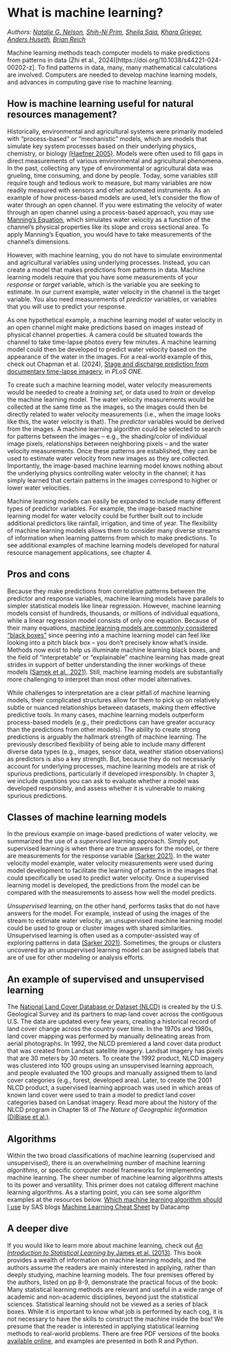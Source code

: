 # What is machine learning?

*Authors: [Natalie G. Nelson](https://bae.ncsu.edu/people/nnelson4/), [Shih-Ni Prim](https://www.linkedin.com/in/shih-ni-prim-14033336/), [Sheila Saia](https://sheilasaia.rbind.io/), [Khara Grieger](https://cals.ncsu.edu/applied-ecology/people/kdgriege/), [Anders Huseth](https://cals.ncsu.edu/entomology-and-plant-pathology/people/ashuseth/), [Brian Reich](https://statistics.sciences.ncsu.edu/people/bjreich/)*

Machine learning methods teach computer models to make predictions from patterns in data (Zhi et al., 2024)[https://doi.org/10.1038/s44221-024-00202-z]. To find patterns in data, many, many mathematical calculations are involved. Computers are needed to develop machine learning models, and advances in computing gave rise to machine learning.  

## How is machine learning useful for natural resources management?
Historically, environmental and agricultural systems were primarily modeled with “process-based” or “mechanistic” models, which are models that simulate key system processes based on their underlying physics, chemistry, or biology [(Haefner 2005)](https://link.springer.com/book/10.1007/b106568). Models were often used to fill gaps in direct measurements of various environmental and agricultural phenomena. In the past, collecting any type of environmental or agricultural data was grueling, time consuming, and done by people. Today, some variables still require tough and tedious work to measure, but many variables are now readily measured with sensors and other automated instruments.
As an example of how process-based models are used, let’s consider the flow of water through an open channel. If you were estimating the velocity of water through an open channel using a process-based approach, you may use [Manning’s Equation](https://www.weather.gov/aprfc/normaldepthcalc), which simulates water velocity as a function of the channel’s physical properties like its slope and cross sectional area. To apply Manning’s Equation, you would have to take measurements of the channel’s dimensions.

However, with machine learning, you do not have to simulate environmental and agricultural variables using underlying processes. Instead, you can create a model that makes predictions from patterns in data. Machine learning models require that you have some measurements of your *response* or *target* variable, which is the variable you are seeking to estimate. In our current example, water velocity in the channel is the target variable. You also need measurements of *predictor* variables, or variables that you will use to predict your response. 

As one hypothetical example, a machine learning model of water velocity in an open channel might make predictions based on images instead of physical channel properties. A camera could be situated towards the channel to take time-lapse photos every few minutes. A machine learning model could then be developed to predict water velocity based on the appearance of the water in the images. For a real-world example of this, check out Chapman et al. (2024), [Stage and discharge prediction from documentary time-lapse imagery](https://journals.plos.org/water/article?id=10.1371/journal.pwat.0000106), in *PLoS ONE*. 

To create such a machine learning model, water velocity measurements would be needed to create a *training set*, or data used to *train* or develop the machine learning model. The water velocity measurements would be collected at the same time as the images, so the images could then be directly related to water velocity measurements (i.e., when the image looks like this, the water velocity is that). The *predictor* variables would be derived from the images. A machine learning algorithm could be selected to search for patterns between the images – e.g., the shading/color of individual image pixels, relationships between neighboring pixels – and the water velocity measurements. Once these patterns are established, they can be used to estimate water velocity from new images as they are collected. Importantly, the image-based machine learning model knows nothing about the underlying physics controlling water velocity in the channel; it has simply learned that certain patterns in the images correspond to higher or lower water velocities.

Machine learning models can easily be expanded to include many different types of predictor variables. For example, the image-based machine learning model for water velocity could be further built out to include additional predictors like rainfall, irrigation, and time of year. The flexibility of machine learning models allows them to consider many diverse streams of information when learning patterns from which to make predictions. To see additional examples of machine learning models developed for natural resource management applications, see chapter 4.

## Pros and cons
Because they make predictions from correlative patterns between the predictor and response variables, machine learning models have parallels to simpler statistical models like linear regression. However, machine learning models consist of hundreds, thousands, or millions of individual equations, while a linear regression model consists of only one equation. Because of their many equations, [machine learning models are commonly considered “black boxes”](https://www.nature.com/news/can-we-open-the-black-box-of-ai-1.20731) since peering into a machine learning model can feel like looking into a pitch black box – you don’t precisely know what's inside. Methods now exist to help us illuminate machine learning black boxes, and the field of “interpretable” or “explainable” machine learning has made great strides in support of better understanding the inner workings of these models [(Samek et al., 2021)](https://doi.org/10.1109/JPROC.2021.3060483). Still, machine learning models are substantially more challenging to interpret than most other model alternatives. 

While challenges to interpretation are a clear pitfall of machine learning models, their complicated structures allow for them to pick up on relatively subtle or nuanced relationships between datasets, making them effective predictive tools. In many cases, machine learning models outperform process-based models (e.g., their predictions can have greater accuracy than the predictions from other models). The ability to create strong predictions is arguably the hallmark strength of machine learning. The previously described flexibility of being able to include many different diverse data types (e.g., images, sensor data, weather station observations) as predictors is also a key strength. But, because they do not necessarily account for underlying processes, machine learning models are at risk of spurious predictions, particularly if developed irresponsibly. In chapter 3, we include questions you can ask to evaluate whether a model was developed responsibly, and assess whether it is vulnerable to making spurious predictions.

## Classes of machine learning models
In the previous example on image-based predictions of water velocity, we summarized the use of a *supervised* learning approach. Simply put, supervised learning is when there are true answers for the model, or there are measurements for the response variable [(Sarker 2021)](https://doi.org/10.1007/s42979-021-00592-x). In the water velocity model example, water velocity measurements were used during model development to facilitate the learning of patterns in the images that could specifically be used to predict water velocity. Once a supervised learning model is developed, the predictions from the model can be compared with the measurements to assess how well the model predicts.

*Unsupervised* learning, on the other hand, performs tasks that do not have answers for the model. For example, instead of using the images of the stream to estimate water velocity, an unsupervised machine learning model could be used to group or cluster images with shared similarities. Unsupervised learning is often used as a computer-assisted way of exploring patterns in data  [(Sarker 2021)](https://doi.org/10.1007/s42979-021-00592-x). Sometimes, the groups or clusters uncovered by an unsupervised learning model can be assigned labels that are of use for other modeling or analysis efforts. 

## An example of supervised and unsupervised learning
The [National Land Cover Database or Dataset (NLCD)](https://www.usgs.gov/centers/eros/science/national-land-cover-database) is created by the U.S. Geological Survey and its partners to map land cover across the contiguous U.S. The data are updated every few years, creating a historical record of land cover change across the country over time. In the 1970s and 1980s, land cover mapping was performed by manually delineating areas from aerial photographs. In 1992, the NLCD premiered a land cover data product that was created from Landsat satellite imagery. Landsat imagery has pixels that are 30 meters by 30 meters. To create the 1992 product, NLCD imagery was clustered into 100 groups using an unsupervised learning approach, and people evaluated the 100 groups and manually assigned them to land cover categories (e.g., forest, developed area). Later, to create the 2001 NLCD product, a supervised learning approach was used in which areas of known land cover were used to train a model to predict land cover categories based on Landsat imagery. Read more about the history of the NLCD program in Chapter 18 of *The Nature of Geographic Information* [(DiBiase et al.)](https://www.e-education.psu.edu/natureofgeoinfo/).

## Algorithms
Within the two broad classifications of machine learning (supervised and unsupervised), there is an overwhelming number of machine learning *algorithms*, or specific computer model frameworks for implementing machine learning. The sheer number of machine learning algorithms attests to its power and versatility. This primer does not catalog different machine learning algorithms. As a starting point, you can see some algorithm examples at the resources below.
[Which machine learning algorithm should I use](https://blogs.sas.com/content/subconsciousmusings/2020/12/09/machine-learning-algorithm-use/) by SAS blogs
[Machine Learning Cheat Sheet](https://www.datacamp.com/cheat-sheet/machine-learning-cheat-sheet?utm_source=google&utm_medium=paid_search&utm_campaignid=19589720830&utm_adgroupid=157098107695&utm_device=c&utm_keyword=&utm_matchtype=&utm_network=g&utm_adpostion=&utm_creative=698229375346&utm_targetid=dsa-2264919291829&utm_loc_interest_ms=&utm_loc_physical_ms=9009732&utm_content=DSA~blog~Julia&utm_campaign=230119_1-sea~dsa~tofu_2-b2c_3-us_4-prc_5-na_6-na_7-le_8-pdsh-go_9-na_10-na_11-na-may24&gad_source=1&gclid=Cj0KCQjw6PGxBhCVARIsAIumnWai3I4X4UtrhM_2dA1pUpmAmC-iErsp57Cv6p4fEQugIVbGrx1VT2YaAsr7EALw_wcB) by Datacamp

## A deeper dive
If you would like to learn more about machine learning, check out [*An Introduction to Statistical Learning* by James et al. (2013)](https://www.statlearning.com/). This book provides a wealth of information on machine learning models, and the authors assume the readers are mainly interested in applying, rather than deeply studying, machine learning models. The four premises offered by the authors, listed on pp 8-9, demonstrate the practical focus of the book:
Many statistical learning methods are relevant and useful in a wide range of academic and non-academic disciplines, beyond just the statistical sciences.
Statistical learning should not be viewed as a series of black boxes.
While it is important to know what job is performed by each cog, it is not necessary to have the skills to construct the machine inside the box!
We presume that the reader is interested in applying statistical learning methods to real-world problems.
There are free PDF versions of the books [available online](https://www.statlearning.com/), and examples are presented in both R and Python. 